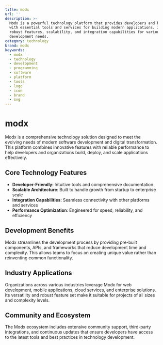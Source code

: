```yaml
---
title: modx
url: ''
description: >-
  Modx is a powerful technology platform that provides developers and businesses
  with essential tools and services for building modern applications. It offers
  robust features, scalability, and integration capabilities for various
  development needs.
category: technology
brand: modx
keywords:
  - modx
  - technology
  - development
  - programming
  - software
  - platform
  - tools
  - logo
  - icon
  - brand
  - svg
---
```


# modx

Modx is a comprehensive technology solution designed to meet the evolving needs of modern software development and digital transformation. This platform combines innovative features with reliable performance to help developers and organizations build, deploy, and scale applications effectively.

## Core Technology Features

- **Developer-Friendly**: Intuitive tools and comprehensive documentation
- **Scalable Architecture**: Built to handle growth from startup to enterprise scale
- **Integration Capabilities**: Seamless connectivity with other platforms and services
- **Performance Optimization**: Engineered for speed, reliability, and efficiency

## Development Benefits

Modx streamlines the development process by providing pre-built components, APIs, and frameworks that reduce development time and complexity. This allows teams to focus on creating unique value rather than reinventing common functionality.

## Industry Applications

Organizations across various industries leverage Modx for web development, mobile applications, cloud services, and enterprise solutions. Its versatility and robust feature set make it suitable for projects of all sizes and complexity levels.

## Community and Ecosystem

The Modx ecosystem includes extensive community support, third-party integrations, and continuous updates that ensure developers have access to the latest tools and best practices in technology development.
